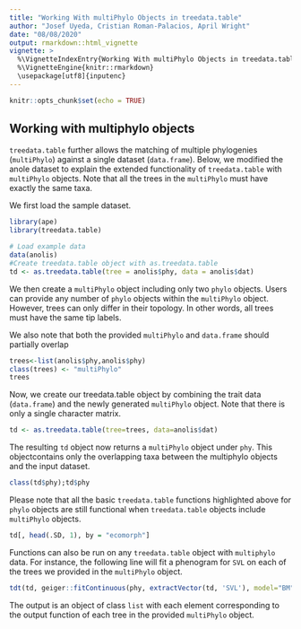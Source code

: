 ```yaml
---
title: "Working With multiPhylo Objects in treedata.table"
author: "Josef Uyeda, Cristian Roman-Palacios, April Wright"
date: "08/08/2020"
output: rmarkdown::html_vignette
vignette: >
  %\VignetteIndexEntry{Working With multiPhylo Objects in treedata.table}
  %\VignetteEngine{knitr::rmarkdown}
  \usepackage[utf8]{inputenc}
---
```


```r
knitr::opts_chunk$set(echo = TRUE)
```

## Working with multiphylo objects

`treedata.table` further allows the matching of multiple phylogenies (`multiPhylo`) against a single dataset (`data.frame`). Below, we modified the anole dataset to explain the extended functionality of `treedata.table` with `multiPhylo` objects. Note that all the trees in the `multiPhylo` must have exactly the same taxa.

We first load the sample dataset.

```r
library(ape)
library(treedata.table)

# Load example data
data(anolis)
#Create treedata.table object with as.treedata.table
td <- as.treedata.table(tree = anolis$phy, data = anolis$dat)
```


We then create a `multiPhylo` object including only two `phylo` objects. Users can provide any number of `phylo` objects within the `multiPhylo` object. However, trees can only differ in their topology. In other words, all trees must have the same tip labels. 

We also note that both the provided `multiPhylo` and `data.frame` should partially overlap

```r
trees<-list(anolis$phy,anolis$phy)
class(trees) <- "multiPhylo"
trees
```

Now, we create our treedata.table object by combining the trait data (`data.frame`) and the newly generated `multiPhylo` object. Note that there is only a single character matrix.

```r
td <- as.treedata.table(tree=trees, data=anolis$dat)
```

The resulting `td` object now returns a `multiPhylo` object under `phy`. This objectcontains only the overlapping taxa between the multiphylo objects and the input dataset.

```r
class(td$phy);td$phy
```

Please note that all the basic `treedata.table` functions highlighted above for `phylo` objects are still functional when `treedata.table` objects include `multiPhylo` objects.

```r
td[, head(.SD, 1), by = "ecomorph"]
```

Functions can also be run on any `treedata.table` object with `multiphylo` data. For instance, the following line will fit a phenogram for `SVL` on each of the trees we provided in the `multiPhylo` object.

```r
tdt(td, geiger::fitContinuous(phy, extractVector(td, 'SVL'), model="BM", ncores=1))
```

The output is an object of class `list` with each element corresponding to the output function of each tree in the provided `multiPhylo` object. 



